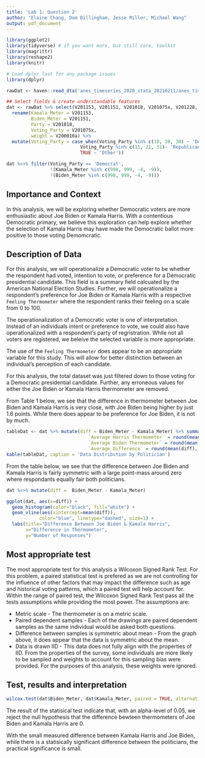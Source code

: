 ```yaml
---
title: 'Lab 1: Question 2'
author: "Elaine Chang, Dom Dillingham, Jesse Miller, Michael Wang"
output: pdf_document
---
```


```r
library(ggplot2)
library(tidyverse) # if you want more, but still core, toolkit
library(magrittr)
library(reshape2)
library(knitr)

# Load dplyr last for any package issues
library(dplyr)
```

```r
rawDat <- haven::read_dta('anes_timeseries_2020_stata_20210211/anes_timeseries_2020_stata_20210211.dta')

## Select fields & create understandable features
dat <- rawDat %>% select(V201153, V201151, V201018, V201075x, V201228, V200010a) %>%
  rename(Kamala_Meter = V201153,
         Biden_Meter = V201151,
         Party = V201018,
         Voting_Party = V201075x,
         weight = V200010a) %>%
  mutate(Voting_Party = case_when(Voting_Party %in% c(10, 20, 30) ~ 'Democrat',
                           Voting_Party %in% c(11, 21, 31)~ 'Republican',
                           TRUE ~ 'Other'))

dat %<>% filter(Voting_Party == 'Democrat',
                !(Kamala_Meter %in% c(998, 999, -4, -9)),
                !(Biden_Meter %in% c(998, 999, -4, -9)))
```


## Importance and Context
In this analysis, we will be exploring whether Democratic voters are more enthusiastic about Joe Biden or Kamala Harris. With a contentious Democratic primary, we believe this exploration can help explore whether the selection of Kamala Harris may have made the Democratic ballot more positive to those voting Demomcratic.

## Description of Data
For this analysis, we will operationalize a Democratic voter to be whether the respondent had voted, intention to vote, or preference for a Democratic presidential candidate. This field is a summary field calcuated by the American National Election Studies. Further, we will operationalize a respondent's preference for Joe Biden or Kamala Harris with a respective `Feeling Thermometer` where the respondent ranks their feeling on a scale from 0 to 100.

The operationalization of a Democratic voter is one of interpretation. Instead of an individuals intent or preference to vote, we could also have operationalized with a respondent's party of regristration. While not all voters are registered, we beleive the selected variable is more appropriate.

The use of the `Feeling Thermometer` does appear to be an appropriate variable for this study. This will allow for better distinction between an individual's perception of each candidate.

For this analysis, the total dataset was just filtered down to those voting for a Democratic presidential candidate. Further, any erroneous values for either the Joe Biden or Kamala Harris thermometer are removed.

From Table 1 below, we see that the difference in thermometer between Joe Biden and Kamala Harris is very close, with Joe Biden being higher by just 1.6 points. While there does appear to be preference for Joe Biden, it is not by much.

```r
tableDat <- dat %>% mutate(diff = Biden_Meter - Kamala_Meter) %>% summarise(`Record Count` = n(),
                              `Average Harris Thermometer` = round(mean(Kamala_Meter), 2),
                              `Average Biden Thermometer` = round(mean(Biden_Meter), 2),
                              `Average Difference` = round(mean(diff), 2))
kable(tableDat, caption = 'Data Distribution by Politician')
```

From the table below, we see that the difference between Joe Biden and Kamala Harris is fairly symmetric with a large point-mass around zero where respondants equally fair both politicians.  

```r
dat %<>% mutate(diff =  Biden_Meter - Kamala_Meter)

ggplot(dat, aes(x=diff)) +
  geom_histogram(color="black", fill="white") +
  geom_vline(aes(xintercept=mean(diff)),
            color="blue", linetype="dashed", size=1) +
  labs(title="Difference Between Joe Biden & Kamala Harris",
       x="Difference in Thermometer",
       y="Number of Responses")

```

## Most appropriate test
The most appropriate test for this analysis a Wilcoxon Signed Rank Test. For this problem, a paired statistical test is prefered as we are not controlling for the influence of other factors that may impact the difference such as age and historical voting patterns, which a paired test will help account for. Within the range of paired test, the Wilcoxon Signed Rank Test pass all the tests assumptions while providing the most power. The assumptions are:

* Metric scale - The thermometer is on a metric scale. 
* Paired dependent samples - Each of the drawings are paired dependent samples as the same individual would be asked both questions.
* Difference between samples is symmetric about mean - From the graph above, it does appear that the data is symmetric about the mean.
* Data is drawn IID - This data does not fully align with the properties of IID. From the properties of the survey, some individuals are more likely to be sampled and weights to account for this sampling bias were provided. For the purposes of this analysis, these weights were ignored.

## Test, results and interpretation
```r
wilcox.test(dat$Biden_Meter, dat$Kamala_Meter, paired = TRUE, alternative = "two.sided")
```
The result of the statisical test indicate that, with an alpha-level of 0.05, we reject the null hypothesis that the difference bewteen thermometers of Joe Biden and Kamala Harris are 0.

With the small measured difference between Kamala Harris and Joe Biden, while there is a statisically significant difference between the politicians, the practical significance is small.
